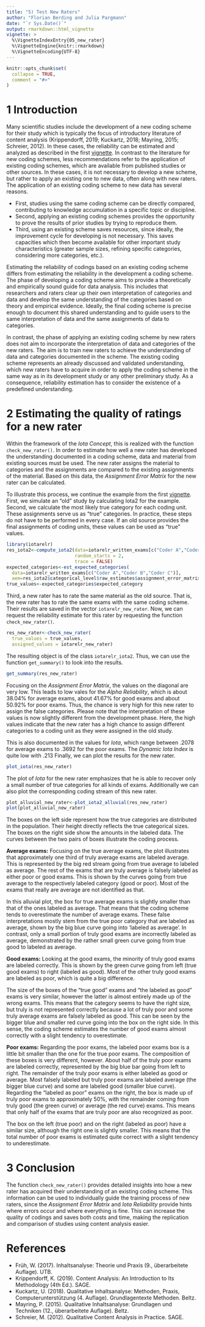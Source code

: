 ```yaml
---
title: "5) Test New Raters"
author: "Florian Berding and Julia Pargmann"
date: "`r Sys.Date()`"
output: rmarkdown::html_vignette
vignette: >
  %\VignetteIndexEntry{05_new_rater}
  %\VignetteEngine{knitr::rmarkdown}
  %\VignetteEncoding{UTF-8}
---
```


```r
knitr::opts_chunk$set(
  collapse = TRUE,
  comment = "#>"
)
```
# 1 Introduction
Many scientific studies include the development of a new coding scheme for their
study which is typically the focus of introductory literature of content analysis 
(Krippendorff, 2019; Kuckartz, 2018; Mayring, 2015; Schreier, 2012). In these cases, 
the reliability can be estimated and analyzed as described in the first [vignette](iotarelr.html). 
In contrast to the literature for new coding schemes, less recommendations refer to the application of existing coding schemes, 
which are available from published studies or other sources. In these cases, it is 
not necessary to develop a new scheme, but rather to apply an existing one to new 
data, often along with new raters. The application of an existing coding scheme to 
new data has several reasons. 

- First, studies using the same coding scheme can be directly compared, contributing 
to knowledge accumulation in a specific topic or discipline. 
- Second, applying an existing coding schemes provides the opportunity to prove 
the results of prior studies by trying to reproduce them. 
- Third, using an existing scheme saves resources, since ideally, the improvement 
cycle for developing is not necessary. This saves capacities which then become available 
for other important study characteristics (greater sample sizes, refining specific categories, 
considering more categories, etc.).

Estimating the reliability of codings based on an existing coding scheme differs 
from estimating the reliability in the development a coding scheme. The phase of developing 
a coding scheme aims to provide a theoretically and empirically sound guide for 
data analysis. This includes that researchers and raters clear up their own
interpretation of categories and data and develop the same understanding 
of the categories based on theory and empirical evidence. 
Ideally, the final coding scheme is precise enough to document this shared 
understanding and to guide users to the same interpretation of data and the same 
assignments of data to categories. 

In contrast, the phase of applying an existing coding scheme by new raters does 
not aim to incorporate the interpretation of data and categories of the new raters. 
The aim is to train new raters to achieve the understanding of data and categories 
documented in the scheme. The existing coding scheme represents an already discussed and validated 
understanding, which new raters have to acquire in order to apply the coding scheme 
in the same way as in its development study or any other preliminary study.
As a consequence, reliability estimation has to consider the existence of a predefined understanding. 

# 2 Estimating the quality of ratings for a new rater
Within the framework of the *Iota Concept*, this is realized with the function 
`check_new_rater()`. In order to estimate how well a new rater has developed the 
understanding documented in a coding scheme, data and material from existing sources 
must be used. The new rater assigns the material to categories and the assignments 
are compared to the existing assignments of the material. 
Based on this data, the *Assignment Error Matrix* for the new rater can be calculated.

To illustrate this process, we continue the example from the first [vignette](iotarelr.html).
First, we simulate an "old" study by calculating Iota2 for the example. Second,
we calculate the most likely true category for each coding unit. These assignments
serve us as "true" categories. In practice, these steps do not have to be performed in every
case. If an old source provides the final assignments of coding units, these values
can be used as "true" values. 
```r
library(iotarelr)
res_iota2<-compute_iota2(data=iotarelr_written_exams[c("Coder A","Coder B","Coder C")],
                         random_starts = 2,
                         trace = FALSE)
expected_categories<-est_expected_categories(
  data=iotarelr_written_exams[c("Coder A","Coder B","Coder C")],
  aem=res_iota2$categorical_level$raw_estimates$assignment_error_matrix)
true_values<-expected_categories$expected_category
```
Third, a new rater has to rate the same material as the old source. That is, 
the new rater has to rate the same exams with the same coding scheme. Their results
are saved in the vector `iotarelr_new_rater`. Now, we can request the reliability
estimate for this rater by requesting the function `check_new_rater()`.
```r
res_new_rater<-check_new_rater(
  true_values = true_values,
  assigned_values = iotarelr_new_rater)
```
The resulting object is of the class `iotarelr_iota2`. Thus, we can use the function
`get_summary()` to look into the results.
```r
get_summary(res_new_rater)
```
Focusing on the *Assignment Error Matrix*, the values on the diagonal are very low.
This leads to low vales for the *Alpha Reliability*, which is about 38.04% for
average exams, about 41.67% for good exams and about 50.92% for poor exams. Thus,
the chance is very high for this new rater to assign the false categories. Please
note that the interpretation of these values is now slightly different from the 
development phase. Here, the high values indicate that the new rater has a high chance
to assign different categories to a coding unit as they were assigned in the old study.

This is also documented in the values for *Iota*, which range between .2078 for
average exams to .3692 for the poor exams. The *Dynamic Iota Index* is quite low
with .213 Finally, we can plot the results for the new rater.
```r
plot_iota(res_new_rater)

```
The plot of *Iota* for the new rater emphasizes that he is able to recover only a small 
number of true categories for all kinds of exams. Additionally we can also plot
the corresponding coding stream of this new rater.

```r
plot_alluvial_new_rater<-plot_iota2_alluvial(res_new_rater)
plot(plot_alluvial_new_rater)
```
The boxes on the left side represent how the true categories are distributed in 
the population. Their height directly reflects the true categorical sizes. 
The boxes on the right side show the amounts in the labeled data.
The curves between the two pairs of boxes illustrate the coding process. 

**Average exams:** Focusing on the true average exams, the plot illustrates that approximately one third of truly average exams are labeled average. This is represented by the big red stream going from true average to labeled as average. The rest of the exams that are truly average is falsely labeled as either poor or good exams. This is shown by the curves going from true average to the respectively labeled category (good or poor). Most of the exams that really are average are not identified as that. 

In this alluvial plot, the box for true average exams is slightly smaller than that of the ones labeled as average. That means that the coding scheme tends to overestimate the number of average exams. These false interpretations mostly stem from the true poor category that are labeled as average, shown by the big blue curve going into 'labeled as average'. In contrast, only a small portion of truly good exams are incorrectly labeled as average, demonstrated by the rather small green curve going from true good to labeled as average.

**Good exams:** Looking at the good exams, the minority of truly good exams are labeled correctly. This is shown by the green curve going from left (true good exams) to right (labeled as good). Most of the other truly good exams are labeled as poor, which is quite a big difference. 

The size of the boxes of the "true good" exams and "the labeled as good" exams is very similar, however the latter is almost entirely made up of the wrong exams. This means that the category seems to have the right size, but truly is not represented correctly because a lot of truly poor and some truly average exams are falsely labeled as good. This can be seen by the bigger blue and smaller red curve going into the box on the right side. In this sense, the coding scheme estimates the number of good exams almost correctly with a slight tendency to overestimate. 

**Poor exams:** Regarding the poor exams, the labeled poor exams box is a little bit smaller than the one for the true poor exams. The composition of these boxes is very different, however. About half of the truly poor exams are labeled correctly, represented by the big blue bar going from left to right. The remainder of the truly poor exams is either labeled as good or average. Most falsely labeled but truly poor exams are labeled average (the bigger blue curve) and some are labeled good (smaller blue curve). Regarding the "labeled as poor" exams on the right, the box is made up of truly poor exams to approximately 50%, with the remainder coming from truly good (the green curve) or average (the red curve) exams. This means that only half of the exams that are truly poor are also recognized as poor. 

The box on the left (true poor) and on the right (labeled as poor) have a similar size, although the right one is slightly smaller. This means that the total number of poor exams is estimated quite correct with a slight tendency to underestimate.

# 3 Conclusion
The function `check_new_rater()` provides detailed insights into how a new rater
has acquired their understanding of an existing coding scheme. This information
can be used to individually guide the training process of new raters, since 
the *Assignment Error Matrix* and *Iota Reliability* provide hints where errors occur and
where everything is fine. This can increase the quality of codings and saves both costs
and time, making the replication and comparison of studies using content analysis
easier. 

# References
- Früh, W. (2017). Inhaltsanalyse: Theorie und Praxis (9., überarbeitete Auflage). UTB.
- Krippendorff, K. (2019). Content Analysis: An Introduction to Its Methodology 
(4th Ed.). SAGE. 
- Kuckartz, U. (2018). Qualitative Inhaltsanalyse: Methoden, Praxis, 
Computerunterstützung (4. Auflage). Grundlagentexte Methoden. Beltz.
- Mayring, P. (2015). Qualitative Inhaltsanalyse: Grundlagen und Techniken 
(12., überarbeitete Auflage). Beltz.
- Schreier, M. (2012). Qualitative Content Analysis in Practice. SAGE. 



